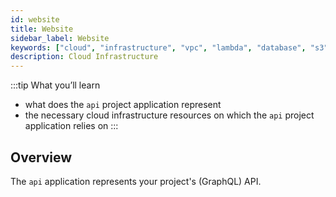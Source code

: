 ```yaml
---
id: website
title: Website
sidebar_label: Website
keywords: ["cloud", "infrastructure", "vpc", "lambda", "database", "s3", "storage", "diagram"]
description: Cloud Infrastructure
---
```



:::tip What you’ll learn
- what does the `api` project application represent
- the necessary cloud infrastructure resources on which the `api` project application relies on
:::

## Overview

The `api` application represents your project's (GraphQL) API.

<DiagramWebsite/>
